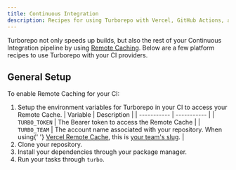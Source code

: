 ```yaml
---
title: Continuous Integration
description: Recipes for using Turborepo with Vercel, GitHub Actions, and other continuous integration providers.
---
```



Turborepo not only speeds up builds, but also the rest of your Continuous Integration pipeline by using [Remote Caching](/docs/core-concepts/remote-caching). Below are a few platform recipes to use Turborepo with your CI providers.

<Cards>

<Card
  title="Vercel (Zero configuration)"
  href="/docs/guides/ci-vendors/vercel"
/>

<Card title="GitHub Actions" href="/docs/guides/ci-vendors/github-actions" />

<Card title="CircleCI" href="/docs/guides/ci-vendors/circleci" />

<Card title="GitLab CI" href="/docs/guides/ci-vendors/gitlab-ci" />

<Card title="Travis CI" href="/docs/guides/ci-vendors/travis-ci" />

</Cards>

## General Setup

To enable Remote Caching for your CI:

1. Setup the environment variables for Turborepo in your CI to access your Remote Cache.
   | Variable | Description |
   | ----------- | ----------- |
   | `TURBO_TOKEN` | The Bearer token to access the Remote Cache |
   | `TURBO_TEAM` | The account name associated with your repository. When using{' '} <a href="https://vercel.com/docs/monorepos/remote-caching#vercel-remote-cache" rel="noreferrer noopener" target="_blank" >Vercel Remote Cache</a>, this is [your team's slug](https://vercel.com/d?to=%2F%5Bteam%5D%2F%7E%2Fsettings&title=Get+team+slug). |
2. Clone your repository.
3. Install your dependencies through your package manager.
4. Run your tasks through `turbo`.
